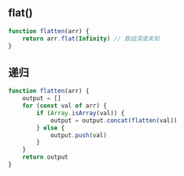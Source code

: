 ## flat()
```js
function flatten(arr) {
	return arr.flat(Infinity) // 数组深度未知
}
```
## 递归
```js
function flatten(arr) {
	output = []
	for (const val of arr) {
		if (Array.isArray(val)) {
			output = output.concat(flatten(val))
		} else {
			output.push(val)
		}
	}
	return output
}
```